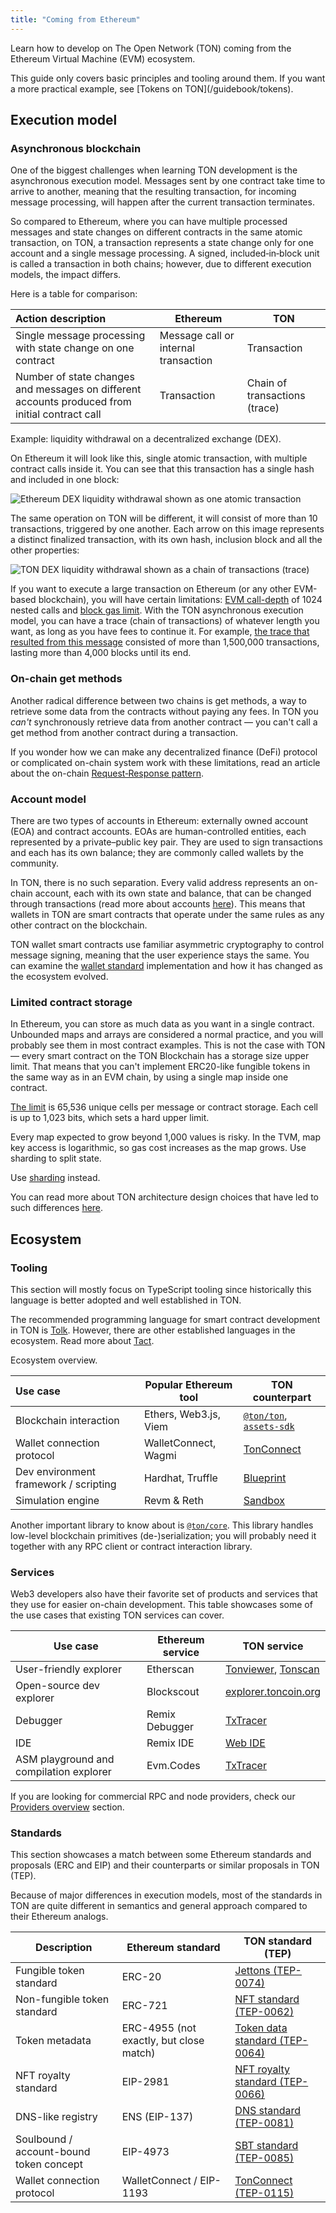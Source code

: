 ```yaml
---
title: "Coming from Ethereum"
---
```



Learn how to develop on The Open Network (TON) coming from the Ethereum Virtual Machine (EVM) ecosystem.

<Aside>
  This guide only covers basic principles and tooling around them. If you want
  a more practical example, see [Tokens on TON](/guidebook/tokens).
</Aside>

## Execution model

### Asynchronous blockchain

One of the biggest challenges when learning TON development is the asynchronous execution model. Messages sent by one contract take time to arrive to another, meaning that the resulting transaction, for incoming message processing, will happen after the current transaction terminates.

So compared to Ethereum, where you can have multiple processed messages and state changes on different contracts in the same atomic transaction, on TON, a transaction represents a state change only for one account and a single message processing. A signed, included‑in‑block unit is called a transaction in both chains; however, due to different execution models, the impact differs.

Here is a table for comparison:

| Action description                                                                             | Ethereum                          | TON                       |
| :--------------------------------------------------------------------------------------------- | --------------------------------- | ------------------------- |
| Single message processing with state change on one contract                                    | Message call or internal transaction | Transaction               |
| Number of state changes and messages on different accounts produced from initial contract call | Transaction                       | Chain of transactions (trace) |

Example: liquidity withdrawal on a decentralized exchange (DEX).

On Ethereum it will look like this, single atomic transaction, with multiple contract calls inside it. You can see that this transaction has a single hash and included in one block:

![Ethereum DEX liquidity withdrawal shown as one atomic transaction](/resources/images/from-ethereum/burn-tx-eth.png)

The same operation on TON will be different, it will consist of more than 10 transactions, triggered by one another. Each arrow on this image represents a distinct finalized transaction, with its own hash, inclusion block and all the other properties:

![TON DEX liquidity withdrawal shown as a chain of transactions (trace)](/resources/images/from-ethereum/burn-tx-ton.png)

If you want to execute a large transaction on Ethereum (or any other EVM-based blockchain), you will have certain limitations: [EVM call-depth](https://ethereum.org/developers/docs/evm/#evm-instructions) of 1024 nested calls and [block gas limit](https://ethereum.org/developers/docs/blocks/#block-size). With the TON asynchronous execution model, you can have a trace (chain of transactions) of whatever length you want, as long as you have fees to continue it. For example, [the trace that resulted from this message](https://tonviewer.com/transaction/e887503f7dac857be80487e3ed0774db962379d1c153e6df7b9b5313c657ab94) consisted of more than 1,500,000 transactions, lasting more than 4,000 blocks until its end.

### On-chain get methods

Another radical difference between two chains is get methods, a way to retrieve some data from the contracts without paying any fees. In TON you _can't_ synchronously retrieve data from another contract — you can't call a get method from another contract during a transaction.

If you wonder how we can make any decentralized finance (DeFi) protocol or complicated on-chain system work with these limitations, read an article about the on-chain [Request‑Response pattern](/techniques/carry-value).

### Account model

There are two types of accounts in Ethereum: externally owned account (EOA) and contract accounts. EOAs are human-controlled entities, each represented by a private–public key pair. They are used to sign transactions and each has its own balance; they are commonly called wallets by the community.

In TON, there is no such separation. Every valid address represents an on-chain account, each with its own state and balance, that can be changed through transactions (read more about accounts [here](/ton/addresses/addresses-general-info)). This means that wallets in TON are smart contracts that operate under the same rules as any other contract on the blockchain.

TON wallet smart contracts use familiar asymmetric cryptography to control message signing, meaning that the user experience stays the same. You can examine the [wallet standard](/standard/wallets/comparison) implementation and how it has changed as the ecosystem evolved.

### Limited contract storage

In Ethereum, you can store as much data as you want in a single contract. Unbounded maps and arrays are considered a normal practice, and you will probably see them in most contract examples. This is not the case with TON — every smart contract on the TON Blockchain has a storage size upper limit. That means that you can't implement ERC20-like fungible tokens in the same way as in an EVM chain, by using a single map inside one contract.

[The limit](/ton/config) is 65,536 unique cells per message or contract storage. Each cell is up to 1,023 bits, which sets a hard upper limit.

<Aside
  type="caution"
>
  Every map expected to grow beyond 1,000 values is risky. In the TVM, map key access is logarithmic, so gas cost increases as the map grows. Use sharding to split state.
</Aside>

Use [sharding](/ton/shards) instead.

You can read more about TON architecture design choices that have led to such differences [here](/standard/overview).

## Ecosystem

### Tooling

<Aside>
  This section will mostly focus on TypeScript tooling since historically this language is better adopted and well established in TON.
</Aside>

The recommended programming language for smart contract development in TON is [Tolk](/language/tolk). However, there are other established languages in the ecosystem. Read more about [Tact](/language/tact).

Ecosystem overview.

| Use case                              | Popular Ethereum tool | TON counterpart                                                                                              |
| :------------------------------------ | --------------------- | ------------------------------------------------------------------------------------------------------------ |
| Blockchain interaction                | Ethers, Web3.js, Viem | [`@ton/ton`](https://www.npmjs.com/package/@ton/ton), [`assets-sdk`](https://github.com/ton-community/assets-sdk) |
| Wallet connection protocol            | WalletConnect, Wagmi  | [TonConnect](https://github.com/ton-connect)                                                                 |
| Dev environment framework / scripting | Hardhat, Truffle      | [Blueprint](https://github.com/ton-org/blueprint)                                                            |
| Simulation engine                     | Revm & Reth           | [Sandbox](https://github.com/ton-org/sandbox)                                                                |

Another important library to know about is [`@ton/core`](https://www.npmjs.com/package/@ton/core). This library handles low-level blockchain primitives (de-)serialization; you will probably need it together with any RPC client or contract interaction library.

### Services

Web3 developers also have their favorite set of products and services that they use for easier on-chain development. This table showcases some of the use cases that existing TON services can cover.

| Use case                                | Ethereum service | TON service                                                          |
| --------------------------------------- | ---------------- | -------------------------------------------------------------------- |
| User-friendly explorer                  | Etherscan        | [Tonviewer](https://tonviewer.com/), [Tonscan](https://tonscan.org/) |
| Open-source dev explorer                | Blockscout       | [explorer.toncoin.org](https://explorer.toncoin.org/)                |
| Debugger                                | Remix Debugger   | [TxTracer](https://txtracer.ton.org/)                                |
| IDE                                     | Remix IDE        | [Web IDE](https://ide.ton.org/)                                      |
| ASM playground and compilation explorer | Evm.Codes        | [TxTracer](https://txtracer.ton.org/)                                |

If you are looking for commercial RPC and node providers, check our [Providers overview](/ecosystem/rpc/overview) section.

### Standards

This section showcases a match between some Ethereum standards and proposals (ERC and EIP) and their counterparts or similar proposals in TON (TEP).

<Aside>
  Because of major differences in execution models, most of the standards in TON are quite different in semantics and general approach compared to their Ethereum analogs.
</Aside>

| Description                             | Ethereum standard                       | TON standard (TEP)                                                 |
| --------------------------------------- | --------------------------------------- | ------------------------------------------------------------------ |
| Fungible token standard                 | ERC-20                                  | [Jettons (TEP-0074)](/standard/tokens/jettons/overview)            |
| Non-fungible token standard             | ERC-721                                 | [NFT standard (TEP-0062)](/standard/tokens/nft/overview)           |
| Token metadata                          | ERC-4955 (not exactly, but close match) | [Token data standard (TEP-0064)](/standard/tokens/metadata)        |
| NFT royalty standard                    | EIP-2981                                | [NFT royalty standard (TEP-0066)](/standard/tokens/nft/comparison) |
| DNS-like registry                       | ENS (EIP-137)                           | [DNS standard (TEP-0081)](/services/dns)                           |
| Soulbound / account-bound token concept | EIP-4973                                | [SBT standard (TEP-0085)](/standard/tokens/sbt/overview)           |
| Wallet connection protocol              | WalletConnect / EIP-1193                | [TonConnect (TEP-0115)](/ecosystem/ton-connect)                    |
